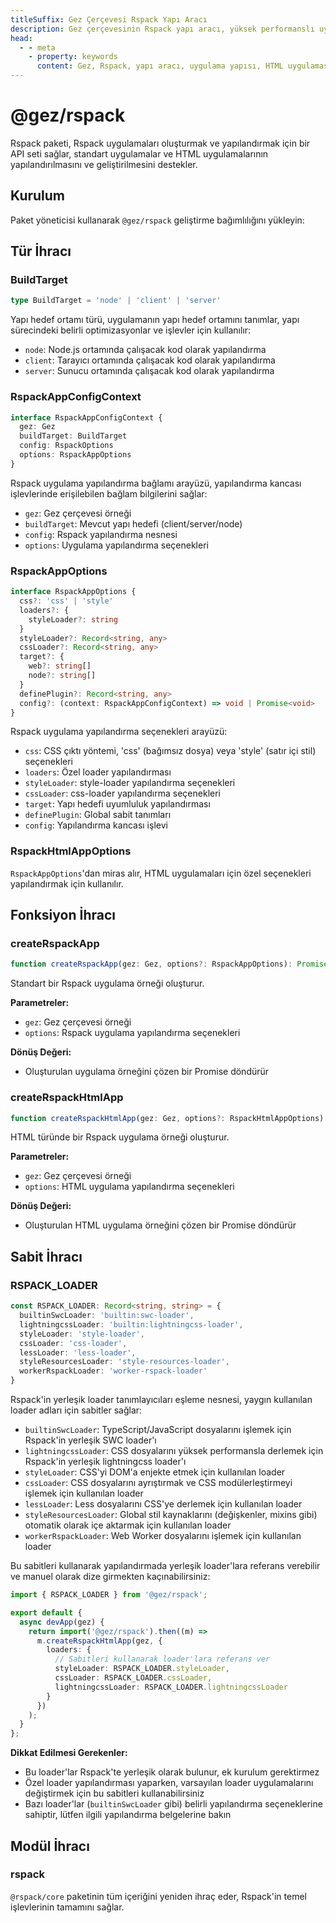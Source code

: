 ```yaml
---
titleSuffix: Gez Çerçevesi Rspack Yapı Aracı
description: Gez çerçevesinin Rspack yapı aracı, yüksek performanslı uygulama yapı yetenekleri sunar, standart uygulamalar ve HTML uygulamalarının geliştirilmesini ve yapılandırılmasını destekler, yerleşik çeşitli kaynak işlemciler ve optimizasyon yapılandırmaları içerir.
head:
  - - meta
    - property: keywords
      content: Gez, Rspack, yapı aracı, uygulama yapısı, HTML uygulaması, TypeScript, CSS, kaynak işleme, performans optimizasyonu
---
```



# @gez/rspack

Rspack paketi, Rspack uygulamaları oluşturmak ve yapılandırmak için bir API seti sağlar, standart uygulamalar ve HTML uygulamalarının yapılandırılmasını ve geliştirilmesini destekler.

## Kurulum

Paket yöneticisi kullanarak `@gez/rspack` geliştirme bağımlılığını yükleyin:

<PackageManagerTabs command="install @gez/rspack -D" />

## Tür İhracı

### BuildTarget

```ts
type BuildTarget = 'node' | 'client' | 'server'
```

Yapı hedef ortamı türü, uygulamanın yapı hedef ortamını tanımlar, yapı sürecindeki belirli optimizasyonlar ve işlevler için kullanılır:
- `node`: Node.js ortamında çalışacak kod olarak yapılandırma
- `client`: Tarayıcı ortamında çalışacak kod olarak yapılandırma
- `server`: Sunucu ortamında çalışacak kod olarak yapılandırma

### RspackAppConfigContext

```ts
interface RspackAppConfigContext {
  gez: Gez
  buildTarget: BuildTarget
  config: RspackOptions
  options: RspackAppOptions
}
```

Rspack uygulama yapılandırma bağlamı arayüzü, yapılandırma kancası işlevlerinde erişilebilen bağlam bilgilerini sağlar:
- `gez`: Gez çerçevesi örneği
- `buildTarget`: Mevcut yapı hedefi (client/server/node)
- `config`: Rspack yapılandırma nesnesi
- `options`: Uygulama yapılandırma seçenekleri

### RspackAppOptions

```ts
interface RspackAppOptions {
  css?: 'css' | 'style'
  loaders?: {
    styleLoader?: string
  }
  styleLoader?: Record<string, any>
  cssLoader?: Record<string, any>
  target?: {
    web?: string[]
    node?: string[]
  }
  definePlugin?: Record<string, any>
  config?: (context: RspackAppConfigContext) => void | Promise<void>
}
```

Rspack uygulama yapılandırma seçenekleri arayüzü:
- `css`: CSS çıktı yöntemi, 'css' (bağımsız dosya) veya 'style' (satır içi stil) seçenekleri
- `loaders`: Özel loader yapılandırması
- `styleLoader`: style-loader yapılandırma seçenekleri
- `cssLoader`: css-loader yapılandırma seçenekleri
- `target`: Yapı hedefi uyumluluk yapılandırması
- `definePlugin`: Global sabit tanımları
- `config`: Yapılandırma kancası işlevi

### RspackHtmlAppOptions

`RspackAppOptions`'dan miras alır, HTML uygulamaları için özel seçenekleri yapılandırmak için kullanılır.

## Fonksiyon İhracı

### createRspackApp

```ts
function createRspackApp(gez: Gez, options?: RspackAppOptions): Promise<App>
```

Standart bir Rspack uygulama örneği oluşturur.

**Parametreler:**
- `gez`: Gez çerçevesi örneği
- `options`: Rspack uygulama yapılandırma seçenekleri

**Dönüş Değeri:**
- Oluşturulan uygulama örneğini çözen bir Promise döndürür

### createRspackHtmlApp

```ts
function createRspackHtmlApp(gez: Gez, options?: RspackHtmlAppOptions): Promise<App>
```

HTML türünde bir Rspack uygulama örneği oluşturur.

**Parametreler:**
- `gez`: Gez çerçevesi örneği
- `options`: HTML uygulama yapılandırma seçenekleri

**Dönüş Değeri:**
- Oluşturulan HTML uygulama örneğini çözen bir Promise döndürür

## Sabit İhracı
### RSPACK_LOADER

```ts
const RSPACK_LOADER: Record<string, string> = {
  builtinSwcLoader: 'builtin:swc-loader',
  lightningcssLoader: 'builtin:lightningcss-loader',
  styleLoader: 'style-loader',
  cssLoader: 'css-loader',
  lessLoader: 'less-loader',
  styleResourcesLoader: 'style-resources-loader',
  workerRspackLoader: 'worker-rspack-loader'
}
```

Rspack'in yerleşik loader tanımlayıcıları eşleme nesnesi, yaygın kullanılan loader adları için sabitler sağlar:

- `builtinSwcLoader`: TypeScript/JavaScript dosyalarını işlemek için Rspack'in yerleşik SWC loader'ı
- `lightningcssLoader`: CSS dosyalarını yüksek performansla derlemek için Rspack'in yerleşik lightningcss loader'ı
- `styleLoader`: CSS'yi DOM'a enjekte etmek için kullanılan loader
- `cssLoader`: CSS dosyalarını ayrıştırmak ve CSS modülerleştirmeyi işlemek için kullanılan loader
- `lessLoader`: Less dosyalarını CSS'ye derlemek için kullanılan loader
- `styleResourcesLoader`: Global stil kaynaklarını (değişkenler, mixins gibi) otomatik olarak içe aktarmak için kullanılan loader
- `workerRspackLoader`: Web Worker dosyalarını işlemek için kullanılan loader

Bu sabitleri kullanarak yapılandırmada yerleşik loader'lara referans verebilir ve manuel olarak dize girmekten kaçınabilirsiniz:

```ts title="src/entry.node.ts"
import { RSPACK_LOADER } from '@gez/rspack';

export default {
  async devApp(gez) {
    return import('@gez/rspack').then((m) =>
      m.createRspackHtmlApp(gez, {
        loaders: {
          // Sabitleri kullanarak loader'lara referans ver
          styleLoader: RSPACK_LOADER.styleLoader,
          cssLoader: RSPACK_LOADER.cssLoader,
          lightningcssLoader: RSPACK_LOADER.lightningcssLoader
        }
      })
    );
  }
};
```

**Dikkat Edilmesi Gerekenler:**
- Bu loader'lar Rspack'te yerleşik olarak bulunur, ek kurulum gerektirmez
- Özel loader yapılandırması yaparken, varsayılan loader uygulamalarını değiştirmek için bu sabitleri kullanabilirsiniz
- Bazı loader'lar (`builtinSwcLoader` gibi) belirli yapılandırma seçeneklerine sahiptir, lütfen ilgili yapılandırma belgelerine bakın

## Modül İhracı

### rspack

`@rspack/core` paketinin tüm içeriğini yeniden ihraç eder, Rspack'in temel işlevlerinin tamamını sağlar.